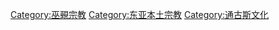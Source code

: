 {{Catmore}}

[[Category:巫覡宗教|Category:巫覡宗教]]
[[Category:东亚本土宗教|Category:东亚本土宗教]]
[[Category:通古斯文化|Category:通古斯文化]]